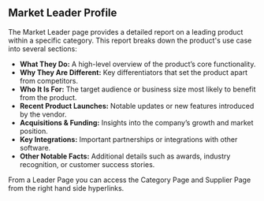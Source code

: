 ## Market Leader Profile

The Market Leader page provides a detailed report on a leading product within a specific category. This report breaks down the product's use case into several sections:

- **What They Do:** A high-level overview of the product’s core functionality.
- **Why They Are Different:** Key differentiators that set the product apart from competitors.
- **Who It Is For:** The target audience or business size most likely to benefit from the product.
- **Recent Product Launches:** Notable updates or new features introduced by the vendor.
- **Acquisitions & Funding:** Insights into the company’s growth and market position.
- **Key Integrations:** Important partnerships or integrations with other software.
- **Other Notable Facts:** Additional details such as awards, industry recognition, or customer success stories.

From a Leader Page you can access the Category Page and Supplier Page from the right hand side hyperlinks.
